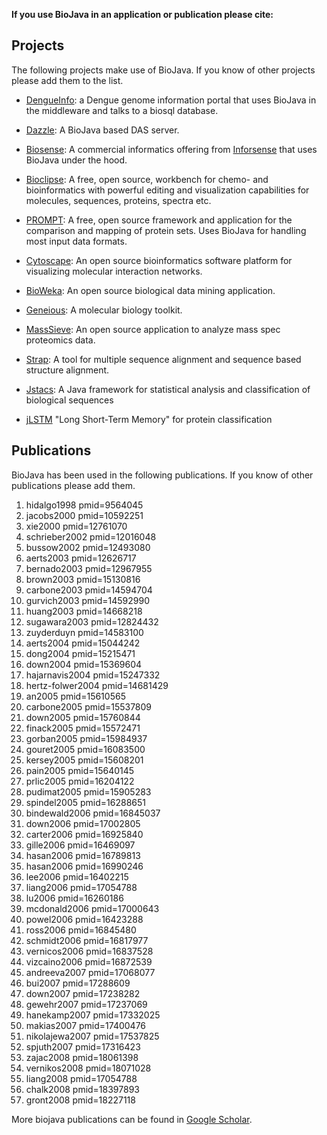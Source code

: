 '''If you use BioJava in an application or publication please cite:'''

{{Reference}}

== Projects ==
The following projects make use of BioJava. If you know of other projects please add them to the list.

* [http://www.dengueinfo.org/ DengueInfo]: a Dengue genome information portal that uses BioJava in the middleware and talks to a biosql database.

* [http://www.derkholm.net/thomas/dazzle Dazzle]: A BioJava based DAS server.

* [http://www.inforsense.com/biosense.html Biosense]: A commercial informatics offering from [http://www.inforsense.com/ Inforsense] that uses BioJava under the hood.

* [http://www.bioclipse.net Bioclipse]: A free, open source, workbench for chemo- and bioinformatics with powerful editing and visualization capabilities for molecules, sequences, proteins, spectra etc.

* [http://webclu.bio.wzw.tum.de/prompt PROMPT]: A free, open source framework and application for the comparison and mapping of protein sets. Uses BioJava for handling most input data formats.

* [http://www.cytoscape.org Cytoscape]: An open source bioinformatics software platform for visualizing molecular interaction networks.

* [http://www.bioweka.org BioWeka]: An open source biological data mining application.

* [http://www.biomatters.com Geneious]: A molecular biology toolkit.

* [http://www.proteomecommons.org/dev/masssieve/index.html MassSieve]: An open source application to analyze mass spec proteomics data.

* [http://www.charite.de/bioinf/strap/ Strap]: A tool for multiple sequence alignment and sequence based structure alignment.

* [http://www.jstacs.de Jstacs]: A Java framework for statistical analysis and classification of biological sequences

* [http://www.bioinf.jku.at/software/LSTM_protein/ jLSTM] "Long Short-Term Memory" for protein classification 

== Publications ==
BioJava has been used in the following publications. If you know of other publications please add them.

<biblio>
#hidalgo1998 pmid=9564045
#jacobs2000 pmid=10592251
#xie2000 pmid=12761070
#schrieber2002 pmid=12016048
#bussow2002 pmid=12493080
#aerts2003 pmid=12626717
#bernado2003 pmid=12967955 
#brown2003 pmid=15130816
#carbone2003 pmid=14594704
#gurvich2003 pmid=14592990
#huang2003 pmid=14668218  
#sugawara2003 pmid=12824432
#zuyderduyn pmid=14583100
#aerts2004 pmid=15044242
#dong2004 pmid=15215471
#down2004 pmid=15369604
#hajarnavis2004 pmid=15247332
#hertz-folwer2004 pmid=14681429
#an2005 pmid=15610565 
#carbone2005 pmid=15537809
#down2005 pmid=15760844 
#finack2005 pmid=15572471
#gorban2005 pmid=15984937
#gouret2005 pmid=16083500 
#kersey2005 pmid=15608201
#pain2005 pmid=15640145
#prlic2005 pmid=16204122
#pudimat2005 pmid=15905283
#spindel2005 pmid=16288651
#bindewald2006 pmid=16845037
#down2006 pmid=17002805
#carter2006 pmid=16925840
#gille2006 pmid=16469097
#hasan2006 pmid=16789813
#hasan2006 pmid=16990246
#lee2006 pmid=16402215 
#liang2006 pmid=17054788
#lu2006 pmid=16260186
#mcdonald2006 pmid=17000643
#powel2006 pmid=16423288
#ross2006 pmid=16845480
#schmidt2006 pmid=16817977
#vernicos2006 pmid=16837528
#vizcaino2006 pmid=16872539
#andreeva2007 pmid=17068077
#bui2007 pmid=17288609
#down2007 pmid=17238282
#gewehr2007 pmid=17237069
#hanekamp2007 pmid=17332025
#makias2007 pmid=17400476
#nikolajewa2007 pmid=17537825
#spjuth2007 pmid=17316423 
#zajac2008 pmid=18061398
#vernikos2008 pmid=18071028
#liang2008 pmid=17054788
#chalk2008 pmid=18397893
#gront2008 pmid=18227118
</biblio>

More biojava publications can be found in [http://scholar.google.com/scholar?q=biojava Google Scholar].